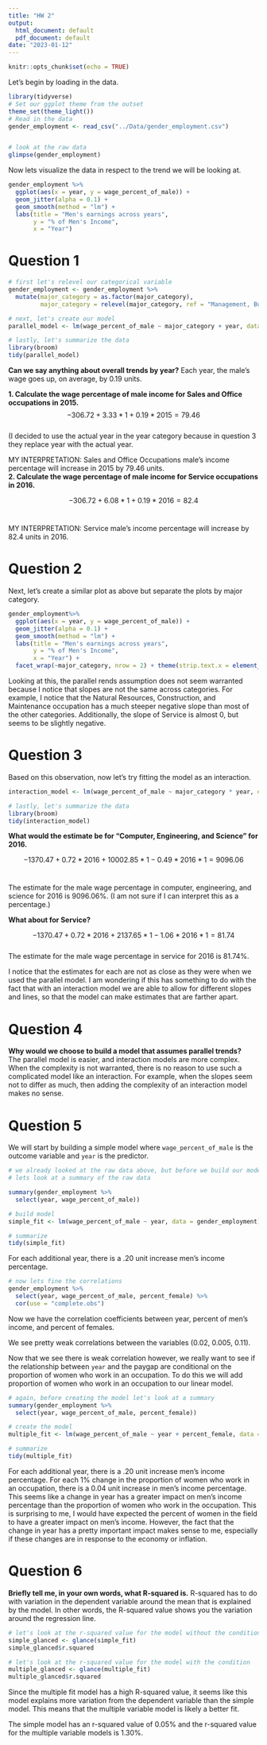 ```yaml
---
title: "HW 2"
output:
  html_document: default
  pdf_document: default
date: "2023-01-12"
---
```


```r
knitr::opts_chunk$set(echo = TRUE)
```

Let's begin by loading in the data. 

```r
library(tidyverse)
# Set our ggplot theme from the outset
theme_set(theme_light())
# Read in the data 
gender_employment <- read_csv("../Data/gender_employment.csv")


# look at the raw data
glimpse(gender_employment)


```

Now lets visualize the data in respect to the trend we will be looking at. 

```r

gender_employment %>% 
  ggplot(aes(x = year, y = wage_percent_of_male)) +
  geom_jitter(alpha = 0.1) + 
  geom_smooth(method = "lm") + 
  labs(title = "Men's earnings across years", 
       y = "% of Men's Income", 
       x = "Year")
```

# Question 1\
```r
# first let's relevel our categorical variable
gender_employment <- gender_employment %>% 
  mutate(major_category = as.factor(major_category), 
         major_category = relevel(major_category, ref = "Management, Business, and Financial"))

# next, let's create our model
parallel_model <- lm(wage_percent_of_male ~ major_category + year, data = gender_employment)

# lastly, let's summarize the data
library(broom)
tidy(parallel_model)
```
**Can we say anything about overall trends by year?** Each year, the male's wage goes up, on average, by 0.19 units. \

**1. Calculate the wage percentage of male income for Sales and Office occupations in 2015.**\
$$-306.72 + 3.33 * 1 + 0.19 * 2015 = 79.46$$\
(I decided to use the actual year in the year category because in question 3 they replace year with the actual year.\

MY INTERPRETATION: Sales and Office Occupations male's income percentage will increase in 2015 by 79.46 units. \
**2. Calculate the wage percentage of male income for Service occupations in 2016.**\

$$-306.72 + 6.08 * 1 + 0.19 * 2016 =  82.4$$ \

MY INTERPRETATION: Service male's income percentage will increase by 82.4 units in 2016. \

# Question 2\

Next, let's create a similar plot as above but separate the plots by major category. 
```r
gender_employment%>% 
  ggplot(aes(x = year, y = wage_percent_of_male)) +
  geom_jitter(alpha = 0.1) + 
  geom_smooth(method = "lm") + 
  labs(title = "Men's earnings across years", 
       y = "% of Men's Income", 
       x = "Year") + 
  facet_wrap(~major_category, nrow = 2) + theme(strip.text.x = element_text(size = 5))
```

Looking at this, the parallel rends assumption does not seem warranted because I notice that slopes are not the same across categories. For example, I notice that the Natural Resources, Construction, and Maintenance occupation has a much steeper negative slope than most of the other categories. Additionally, the slope of Service is almost 0, but seems to be slightly negative. \

# Question 3\

Based on this observation, now let's try fitting the model as an interaction.\

```r

interaction_model <- lm(wage_percent_of_male ~ major_category * year, data = gender_employment)

# lastly, let's summarize the data
library(broom)
tidy(interaction_model)
```

**What would the estimate be for "Computer, Engineering, and Science" for 2016.**\

$$-1370.47 + 0.72*2016 + 10002.85 * 1 - 0.49 * 2016 * 1  = 9096.06$$\


The estimate for the male wage percentage in computer, engineering, and science for 2016 is 9096.06%. (I am not sure if I can interpret this as a percentage.)\

**What about for Service?**\

$$-1370.47 + 0.72*2016 + 2137.65 * 1 - 1.06 * 2016 * 1= 81.74$$\
The estimate for the male wage percentage in service for 2016 is 81.74%. 


I notice that the estimates for each are not as close as they were when we used the parallel model. I am wondering if this has something to do with the fact that with an interaction model we are able to allow for different slopes and lines, so that the model can make estimates that are farther apart. \

# Question 4\
**Why would we choose to build a model that assumes parallel trends?**\
The parallel model is easier, and interaction models are more complex. When the complexity is not warranted, there is no reason to use such a complicated model like an interaction. For example, when the slopes seem not to differ as much, then adding the complexity of an interaction model makes no sense.\

# Question 5\

We will start by building a simple model where `wage_percent_of_male` is the outcome variable and `year` is the predictor. \

```r

# we already looked at the raw data above, but before we build our model
# lets look at a summary of the raw data

summary(gender_employment %>% 
  select(year, wage_percent_of_male))

# build model
simple_fit <- lm(wage_percent_of_male ~ year, data = gender_employment)

# summarize
tidy(simple_fit)

```
For each additional year, there is a .20 unit increase men's income percentage. \

```r
# now lets fine the correlations
gender_employment %>% 
  select(year, wage_percent_of_male, percent_female) %>% 
  cor(use = "complete.obs")
```
Now we have the correlation coefficients between year, percent of men's income, and percent of females.\

We see pretty weak correlations between the variables (0.02, 0.005, 0.11). \

Now that we see there is weak correlation however, we really want to see if the relationship between `year` and the paygap are conditional on the proportion of women who work in an occupation. To do this we will add proportion of women who work in an occupation to our linear model. \

```r

# again, before creating the model let's look at a summary
summary(gender_employment %>% 
  select(year, wage_percent_of_male, percent_female))

# create the model
multiple_fit <- lm(wage_percent_of_male ~ year + percent_female, data = gender_employment)

# summarize
tidy(multiple_fit)
```


For each additional year, there is a .20 unit increase men's income percentage. For each 1% change in the proportion of women who work in an occupation, there is a 0.04 unit increase in men's income percentage. This seems like a change in year has a greater impact on men's income percentage than the proportion of women who work in the occupation. This is surprising to me, I would have expected the percent of women in the field to have a greater impact on men's income. However, the fact that the change in year has a pretty important impact makes sense to me, especially if these changes are in response to the economy or inflation.\

# Question 6\

**Briefly tell me, in your own words, what R-squared is.** R-squared has to do with variation in the dependent variable around the mean that is explained by the model. In other words, the R-squared value shows you the variation around the regression line. 

```r

# let's look at the r-squared value for the model without the condition
simple_glanced <- glance(simple_fit)
simple_glanced$r.squared

# let's look at the r-squared value for the model with the condition
multiple_glanced <- glance(multiple_fit)
multiple_glanced$r.squared
```

Since the multiple fit model has a high R-squared value, it seems like this model explains more variation from the dependent variable than the simple model. This means that the multiple variable model is likely a better fit. \

The simple model has an r-squared value of 0.05% and the r-squared value for the multiple variable models is 1.30%.\

